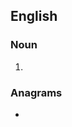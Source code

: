 ==English==

===Noun===
{{head|en|noun form}}

# {{plural of|en|cytochrome}}

===Anagrams===
* {{anagrams|en|a=ccehmoorsty|chromocytes}}